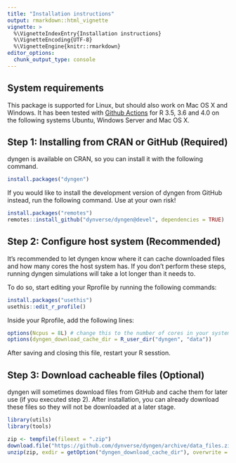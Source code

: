 ```yaml
---
title: "Installation instructions"
output: rmarkdown::html_vignette
vignette: >
  %\VignetteIndexEntry{Installation instructions}
  %\VignetteEncoding{UTF-8}
  %\VignetteEngine{knitr::rmarkdown}
editor_options: 
  chunk_output_type: console
---
```


<!-- github markdown built using 
rmarkdown::render("vignettes/installation.Rmd", output_format = rmarkdown::github_document())
-->


## System requirements
This package is supported for Linux, but should also work on Mac OS X and Windows. It has been tested with [Github Actions](https://github.com/dynverse/dyngen/actions?query=workflow%3AR-CMD-check) for R 3.5, 3.6 and 4.0 on the following systems Ubuntu, Windows Server and Mac OS X.

## Step 1: Installing from CRAN or GitHub (Required)
dyngen is available on CRAN, so you can install it with the following command.
```r
install.packages("dyngen")
```

If you would like to install the development version of dyngen from GitHub instead, run the following command. Use at your own risk!

```r
install.packages("remotes")
remotes::install_github("dynverse/dyngen@devel", dependencies = TRUE)
```

## Step 2: Configure host system (Recommended)
It's recommended to let dyngen know where it can cache downloaded files and how many cores the host system has. 
If you don't perform these steps, running dyngen simulations will take a lot longer than it needs to.

To do so, start editing your Rprofile by running the following commands:

```r
install.packages("usethis")
usethis::edit_r_profile()
```

Inside your Rprofile, add the following lines:
```r
options(Ncpus = 8L) # change this to the number of cores in your system
options(dyngen_download_cache_dir = R_user_dir("dyngen", "data"))
```

After saving and closing this file, restart your R sesstion.

## Step 3: Download cacheable files (Optional)

dyngen will sometimes download files from GitHub and cache them for later use (if you executed step 2).
After installation, you can already download these files so they will not be downloaded at a later 
stage.

```r
library(utils)
library(tools)

zip <- tempfile(fileext = ".zip")
download.file("https://github.com/dynverse/dyngen/archive/data_files.zip", zip)
unzip(zip, exdir = getOption("dyngen_download_cache_dir"), overwrite = TRUE)
```
